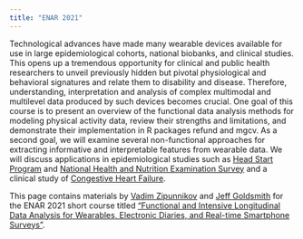 ```yaml
---
title: "ENAR 2021"
---
```


Technological advances have made many wearable devices available for use in large epidemiological cohorts, national biobanks, and clinical studies. This opens up a tremendous opportunity for clinical and public health researchers to unveil previously hidden but pivotal physiological and behavioral signatures and relate them to disability and disease. Therefore, understanding, interpretation and analysis of complex multimodal and multilevel data produced by such devices becomes crucial. One goal of this course is to present an overview of the functional data analysis methods for modeling physical activity data, review their strengths and limitations, and demonstrate their implementation in R packages refund and mgcv. As a second goal, we will  examine several non-functional approaches for extracting informative and interpretable features from wearable data. We will discuss applications in epidemiological studies such as [Head Start Program](https://journals.lww.com/acsm-msse/fulltext/2016/09000/New_Insights_into_Activity_Patterns_in_Children,.11.aspx) and [National Health and Nutrition Examination Survey](https://link.springer.com/article/10.1007/s12561-018-09229-9) and a clinical study of [Congestive Heart Failure](https://www.tandfonline.com/doi/full/10.1080/01621459.2018.1482750).

This page contains materials by [Vadim Zipunnikov](http://www.biostat.jhsph.edu/~vzipunni/) and [Jeff Goldsmith](http://jeffgoldsmith.com) for the ENAR 2021 short course titled ["Functional and Intensive Longitudinal Data Analysis for Wearables, Electronic Diaries, and Real-time Smartphone Surveys"](https://ww2.amstat.org/meetings/jsm/2019/onlineprogram/ActivityDetails.cfm?SessionID=218199).
